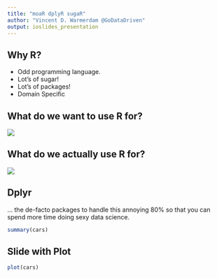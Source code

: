 ```yaml
---
title: "moaR dplyR sugaR"
author: "Vincent D. Warmerdam @GoDataDriven"
output: ioslides_presentation
---
```


## Why R?

- Odd programming language. 
- Lot's of sugar! 
- Lot's of packages! 
- Domain Specific 

## What do we want to use R for? 

![](http://www.halobi.com/images/data-scientist.jpg)

## What do we actually use R for? 

![](http://i.imgur.com/9j4RxYI.png)

## Dplyr

... the de-facto packages to handle this annoying 80% so that you can spend more time doing sexy data science. 


```r
summary(cars)
```

## Slide with Plot

```r
plot(cars)
```

